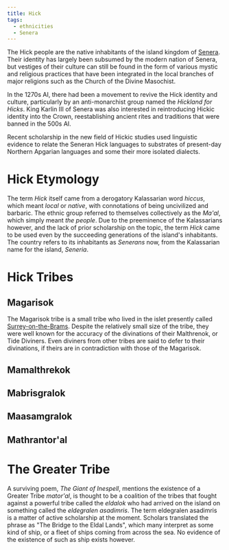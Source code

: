 ```yaml
---
title: Hick
tags:
  - ethnicities
  - Senera
---
```


The Hick people are the native inhabitants of the island kingdom of
[Senera](../locations/senera.mdx). Their identity has largely been subsumed by
the modern nation of Senera, but vestiges of their culture can still be found in
the form of various mystic and religious practices that have been integrated in
the local branches of major religions such as the Church of the Divine
Masochist.

In the 1270s AI, there had been a movement to revive the Hick identity and
culture, particularly by an anti-monarchist group named the _Hickland for
Hicks_. King Karlin III of Senera was also interested in reintroducing Hickic
identity into the Crown, reestablishing ancient rites and traditions that were
banned in the 500s AI.

Recent scholarship in the new field of Hickic studies used linguistic evidence
to relate the Seneran Hick languages to substrates of present-day Northern
Apgarian languages and some their more isolated dialects.

# Hick Etymology

The term _Hick_ itself came from a derogatory Kalassarian word _hiccus_, which
meant _local_ or _native_, with connotations of being uncivilized and barbaric.
The ethnic group referred to themselves collectively as the _Ma'al_, which
simply meant _the people_. Due to the preeminence of the Kalassarians however,
and the lack of prior scholarship on the topic, the term _Hick_ came to be used
even by the succeeding generations of the island's inhabitants. The country
refers to its inhabitants as _Senerans_ now, from the Kalassarian name for the
island, _Seneria_.

# Hick Tribes

## Magarisok

The Magarisok tribe is a small tribe who lived in the islet presently called
[Surrey-on-the-Brams](../locations/surrey-on-the-brams.mdx). Despite the
relatively small size of the tribe, they were well known for the accuracy of the
divinations of their Malthrenok, or Tide Diviners. Even diviners from other
tribes are said to defer to their divinations, if theirs are in contradiction
with those of the Magarisok.

## Mamalthrekok

## Mabrisgralok

## Maasamgralok

## Mathrantor'al

# The Greater Tribe

A surviving poem, _The Giant of Inespell_, mentions the existence of a Greater
Tribe _mator'al_, is thought to be a coalition of the tribes that fought against
a powerful tribe called the _eldalok_ who had arrived on the island on something
called the _eldegralen asadimris_. The term eldegralen asadimris is a matter of
active scholarship at the moment. Scholars translated the phrase as "The Bridge
to the Eldal Lands", which many interpret as some kind of ship, or a fleet of
ships coming from across the sea. No evidence of the existence of such as ship
exists however.
